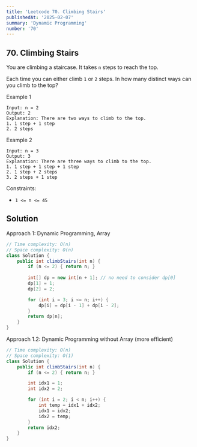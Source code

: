 ```yaml
---
title: 'Leetcode 70. Climbing Stairs'
publishedAt: '2025-02-07'
summary: 'Dynamic Programming'
number: '70'
---
```


## 70. Climbing Stairs

You are climbing a staircase. It takes `n` steps to reach the top.

Each time you can either climb `1` or `2` steps. In how many distinct ways can you climb to the top?


Example 1
`````
Input: n = 2
Output: 2
Explanation: There are two ways to climb to the top.
1. 1 step + 1 step
2. 2 steps
`````

Example 2
`````
Input: n = 3
Output: 3
Explanation: There are three ways to climb to the top.
1. 1 step + 1 step + 1 step
2. 1 step + 2 steps
3. 2 steps + 1 step
`````


Constraints:

- `1 <= n <= 45`


## Solution
Approach 1: Dynamic Programming, Array
````JAVA
// Time complexity: O(n)
// Space complexity: O(n)
class Solution {
    public int climbStairs(int n) {
        if (n <= 2) { return n; }
        
        int[] dp = new int[n + 1]; // no need to consider dp[0]
        dp[1] = 1;
        dp[2] = 2;

        for (int i = 3; i <= n; i++) {
            dp[i] = dp[i - 1] + dp[i - 2];
        }
        return dp[n];
    }
}
````

Approach 1.2: Dynamic Programming without Array (more efficient)
````JAVA
// Time complexity: O(n)
// Space complexity: O(1)
class Solution {
    public int climbStairs(int n) {
        if (n <= 2) { return n; }

        int idx1 = 1;
        int idx2 = 2;

        for (int i = 2; i < n; i++) {
            int temp = idx1 + idx2;
            idx1 = idx2;
            idx2 = temp;
        }
        return idx2;
    }
}
````